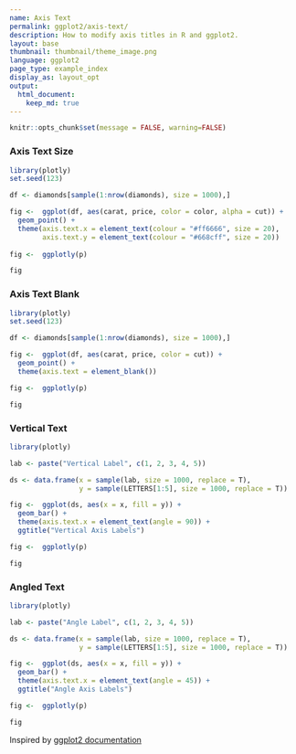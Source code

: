 ```yaml
---
name: Axis Text
permalink: ggplot2/axis-text/
description: How to modify axis titles in R and ggplot2.
layout: base
thumbnail: thumbnail/theme_image.png
language: ggplot2
page_type: example_index
display_as: layout_opt
output:
  html_document:
    keep_md: true
---
```


```r
knitr::opts_chunk$set(message = FALSE, warning=FALSE)
```
### Axis Text Size

```r
library(plotly)
set.seed(123)

df <- diamonds[sample(1:nrow(diamonds), size = 1000),]

fig <-  ggplot(df, aes(carat, price, color = color, alpha = cut)) + 
  geom_point() + 
  theme(axis.text.x = element_text(colour = "#ff6666", size = 20), 
        axis.text.y = element_text(colour = "#668cff", size = 20))
  
fig <-  ggplotly(p)

fig
```

### Axis Text Blank

```r
library(plotly)
set.seed(123)

df <- diamonds[sample(1:nrow(diamonds), size = 1000),]

fig <-  ggplot(df, aes(carat, price, color = cut)) + 
  geom_point() + 
  theme(axis.text = element_blank())

fig <-  ggplotly(p)

fig
```

### Vertical Text

```r
library(plotly)

lab <- paste("Vertical Label", c(1, 2, 3, 4, 5))

ds <- data.frame(x = sample(lab, size = 1000, replace = T),
                 y = sample(LETTERS[1:5], size = 1000, replace = T))

fig <-  ggplot(ds, aes(x = x, fill = y)) + 
  geom_bar() + 
  theme(axis.text.x = element_text(angle = 90)) + 
  ggtitle("Vertical Axis Labels")

fig <-  ggplotly(p)

fig
```

### Angled Text

```r
library(plotly)

lab <- paste("Angle Label", c(1, 2, 3, 4, 5))

ds <- data.frame(x = sample(lab, size = 1000, replace = T),
                 y = sample(LETTERS[1:5], size = 1000, replace = T))

fig <-  ggplot(ds, aes(x = x, fill = y)) + 
  geom_bar() + 
  theme(axis.text.x = element_text(angle = 45)) + 
  ggtitle("Angle Axis Labels")

fig <-  ggplotly(p)

fig
```
Inspired by <a href="http://docs.ggplot2.org/current/">ggplot2 documentation</a>
